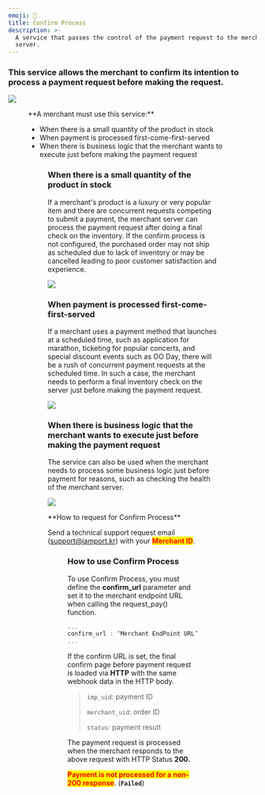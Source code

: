 ```yaml
---
emoji: 🔏
title: Confirm Process
description: >-
  A service that passes the control of the payment request to the merchant
  server.
---
```





### This service allows the merchant to confirm its intention to process a payment request before making the request.

![](</gitbook-assets/en/confirm\_service (1).png>)

<Figure src="/gitbook-assets/en/confirm\_process\_flow (1).png" caption="Confirm Process" />

<Hint style="info">
**A merchant must use this service:**

* When there is a small quantity of the product in stock
* When payment is processed first-come-first-served
* When there is business logic that the merchant wants to execute just before making the payment request

</Hint>

<Figure src="/gitbook-assets/en/confirm\_process\_need (1).png" caption="Confirm Process" />

### When there is a small quantity of the product in stock

If a merchant's product is a luxury or very popular item and there are concurrent requests competing to submit a payment, the merchant server can process the payment request after doing a final check on the inventory. If the confirm process is not configured, the purchased order may not ship as scheduled due to lack of inventory or may be cancelled leading to poor customer satisfaction and experience.

![](</gitbook-assets/en/lack\_of\_inventory (1).png>)

### When payment is processed first-come-first-served

If a merchant uses a payment method that launches at a scheduled time, such as application for marathon, ticketing for popular concerts, and special discount events such as OO Day, there will be a rush of concurrent payment requests at the scheduled time. In such a case, the merchant needs to perform a final inventory check on the server just before making the payment request.

![](</gitbook-assets/en/fcfs.png>)

### When there is business logic that the merchant wants to execute just before making the payment request

The service can also be used when the merchant needs to process some business logic just before payment for reasons, such as checking the health of the merchant server.

![](</gitbook-assets/en/server\_health\_check.png>)

<Hint style="info">
**How to request for Confirm Process**

Send a technical support request email ([support@iamport.kr](mailto:support@iamport.kr)) with your <mark style="color:red;">**Merchant ID**</mark>.

</Hint>

<Figure src="/gitbook-assets/en/image (19).png" caption="Checking your Merchant ID" />

### **How to use Confirm Process**

To use Confirm Process, you must define the **confirm\_url** parameter and set it to the merchant endpoint URL when calling the request\_pay() function.

```jsx title="JavaScript SDK"
... 
confirm_url : ‘Merchant EndPoint URL’,
...
```


If the confirm URL is set, the final confirm page before payment request is loaded via **HTTP** with the same webhook data in the HTTP body.

> `imp_uid`: payment ID
>
> `merchant_uid`: order ID
>
> `status`: payment result

The payment request is processed when the merchant responds to the above request with HTTP Status **200.**

<mark style="color:red;">**Payment is not processed for a non-200 response**</mark>. (**`Failed`**)

